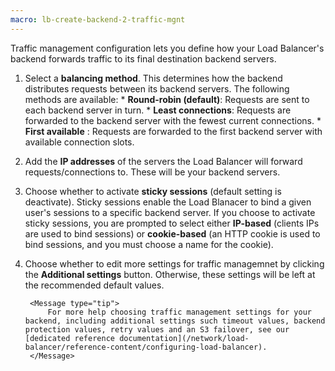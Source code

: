 ```yaml
---
macro: lb-create-backend-2-traffic-mgnt
---
```


Traffic management configuration lets you define how your Load Balancer's backend forwards traffic to its final destination backend servers.

1. Select a **balancing method**. This determines how the backend distributes requests between its backend servers. The following methods are available:
        * **Round-robin (default)**: Requests are sent to each backend server in turn.
        * **Least connections**: Requests are forwarded to the backend server with the fewest current connections. 
        * **First available** : Requests are forwarded to the first backend server with available connection slots.

2. Add the **IP addresses** of the servers the Load Balancer will forward requests/connections to. These will be your backend servers.

3. Choose whether to activate **sticky sessions** (default setting is deactivate). Sticky sessions enable the Load Blanacer to bind a given user's sessions to a specific backend server. If you choose to activate sticky sessions, you are prompted to select either **IP-based** (clients IPs are used to bind sessions) or **cookie-based** (an HTTP cookie is used to bind sessions, and you must choose a name for the cookie).

4. Choose whether to edit more settings for traffic managemnet by clicking the **Additional settings** button. Otherwise, these settings will be left at the recommended default values.

        <Message type="tip">
            For more help choosing traffic management settings for your backend, including additional settings such timeout values, backend protection values, retry values and an S3 failover, see our [dedicated reference documentation](/network/load-balancer/reference-content/configuring-load-balancer).
        </Message>